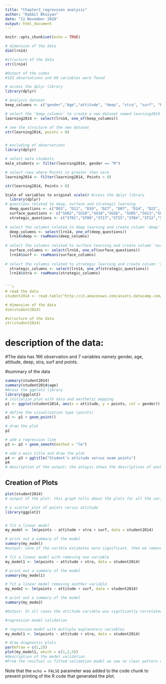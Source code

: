 ```yaml
---
title: "Chapter2_regression analysis"
author: "Rabbil Bhuiyan"
date: "11 November 2018"
output: html_document
---
```



```r
knitr::opts_chunk$set(echo = TRUE)
```

```r
# dimension of the data
dim(lrn14)

#structure of the data
str(lrn14)

#Output of the codes
#183 observations and 60 variables were found

# access the dplyr library
library(dplyr)

# Analysis dataset
keep_columns <- c("gender","Age","attitude", "deep", "stra", "surf", "Points")

# select the 'keep_columns' to create a new dataset named learning2014
learning2014 <- select(lrn14, one_of(keep_columns))

# see the structure of the new dataset
str(learning2014, points = 0)


# excluding of observations
library(dplyr)

# select male students
male_students <- filter(learning2014, gender == "M")

# select rows where Points is greater than zero
learning2014 <- filter(learning2014, Points > 0)

str(learning2014, Points > 0)

Scale of variables to original scale(# Access the dplyr library
  library(dplyr)
# questions related to deep, surface and strategic learning
  deep_questions <- c("D03", "D11", "D19", "D27", "D07", "D14", "D22", "D30","D06",  "D15", "D23", "D31")
  surface_questions <- c("SU02","SU10","SU18","SU26", "SU05","SU13","SU21","SU29","SU08","SU16","SU24","SU32")
  strategic_questions <- c("ST01","ST09","ST17","ST25","ST04","ST12","ST20","ST28")
  
# select the columns related to deep learning and create column 'deep' by averaging
  deep_columns <- select(lrn14, one_of(deep_questions))
  lrn14$deep <- rowMeans(deep_columns)
  
# select the columns related to surface learning and create column 'surf' by averaging
  surface_columns <- select(lrn14, one_of(surface_questions))
  lrn14$surf <- rowMeans(surface_columns)
  
# select the columns related to strategic learning and create column 'stra' by averaging
  strategic_columns <- select(lrn14, one_of(strategic_questions))
  lrn14$stra <- rowMeans(strategic_columns)
  

```r
# read the data
student2014 <- read.table("http://s3.amazonaws.com/assets.datacamp.com/production/course_2218/datasets/learning2014.txt", sep = ",", header=TRUE)

# dimension of the data
dim(student2014)

#structure of the data
str(student2014)
```
# description of the data:
#The data has 166 observation and 7 variables namely gender, age, attitude, deep, stra, surf and points.

#summary of the data

```r
summary(student2014)
summary(student2014$age)
#Acess the ggplot2 library
library(ggplot2)
# initialize plot with data and aesthetic mapping
p1 <- ggplot(student2014, aes(x = attitude, y = points, col = gender))

# define the visualization type (points)
p2 <- p1 + geom_point()

# draw the plot
p2

# add a regression line
p3 <- p2 + geom_smooth(method = "lm")

# add a main title and draw the plot
p4 <- p3 + ggtitle("Student's attitude versus exam points")
p4
# description of the output: the anlayis shows the descriptives of each variables.Then the plot of student attitude vs exam points for both male and female
```

## Creation of Plots


```r
plot(student2014)
# output of the plot: this graph tells about the plots for all the variables; how each varables are corelated with others
```
```r
# a scatter plot of points versus attitude
library(ggplot2)


# fit a linear model
my_model <- lm(points ~ attitude + stra + surf, data = student2014)

# print out a summary of the model
summary(my_model)
#output: none of the varible estimates were significant. then we removed one variable and check the significance level

# fit a linear model with removing one variable
my_model1 <- lm(points ~ attitude + stra, data = student2014)

# print out a summary of the model
summary(my_model1)

# fit a linear model removing another variable
my_mode2 <- lm(points ~ attitude + surf, data = student2014)

# print out a summary of the model
summary(my_mode2)

#Output: In all cases the attitude variable was signficanlty correlated with the dependent variable points


```
```r
#regression model validation

# regression model with multiple explanatory variables
my_model1 <- lm(points ~ attitude + stra, data = student2014)

# draw diagnostic plots 
par(mfrow = c(2,2))
plot(my_model1, which = c(1,2,5))
#description of the model validation
#From the resifual vs fitted validation model we see no clear pattern of the data- random distribution of data and it means the validation of quite good and thus the model parameter estimates. In the second  method, the q-q plot shows that the values are almost distributed along the line which mean good fit of the model. In the third validation model, we also see no outlier and thus the liverage is not high which means good fit of the model.
```




Note that the `echo = FALSE` parameter was added to the code chunk to prevent printing of the R code that generated the plot.
